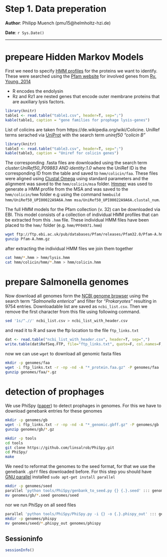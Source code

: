 Step 1. Data preperation
==============================================

**Author**: Philipp Muench (pmu15@helmholtz-hzi.de)

**Date**: `r Sys.Date()`

----------------------------------------

<style type="text/css">
h1 {
	line-height: 120%;
}
</style>

# prepeare Hidden Markov Models

First we need to specify [HMM profiles](https://en.wikipedia.org/wiki/HMMER) for the proteins we want to identify. These were searched using the [Pfam website](https://pfam.xfam.org/search#tabview=tab2) for involved genes from [Ry. Young, 2014](https://www.ncbi.nlm.nih.gov/pmc/articles/pmid/24585055/)

- R encodes the endolysin
- Rz and Rz1 are nested genes that encode outer membrane proteins that
are auxiliary lysis factors.

```r
library(knitr)
table1 <- read.table("table1.csv", header=T, sep=";")
kable(table1, caption = "gene families for prophage lysis-genes")
```

List of colicins are taken from https://de.wikipedia.org/wiki/Colicine. UniRef terms serached via [UniProt](https://www.uniprot.org/uniref/) with the search term _uniref50 "colicin B"_


```r
library(knitr)
table3 <- read.table("table3.csv", header=T, sep=";")
kable(table3, caption = "Uniref for colicin genes")
```

The corresponding .fasta files are downloaded using the search term _cluster:UniRef50_P09883 AND identity:1.0_ where the UniRef ID is the corresponding ID from the table and saved to `hmm/colicin/faa`. These files were aligned using [Clustal Omega](https://www.ebi.ac.uk/Tools/msa/clustalo/) using standard parameters and the alignment was saved to the `hmm/colicin/msa` folder. [Hmmer](http://hmmer.org/) was used to generate a HMM profile from the MSA and was saved to the `hmm/colicin/hmm` folder e.g using the command `hmmbuild hmm/UniRef50_UPI00022A9A6A.hmm msa/UniRef50_UPI00022A9A6A.clustal_num`. 

The full HMM models for the Pfam collection (v. 32) can be downloaded via EBI. This model consists of a collection of individual HMM profiles that can be extracted from this `.hmm` file. These individual HMM files have been placed to the `hmm/` folder (e.g. `hmm/PF04971.hmm`)

```bash
wget ftp://ftp.ebi.ac.uk/pub/databases/Pfam/releases/Pfam32.0/Pfam-A.hmm.gz
gunzip Pfam-A.hmm.gz
```

after extracting the individual HMM files we join them together
```bash
cat hmm/*.hmm > hmm/lysis.hmm
cat hmm/colicin/hmm/*.hmm > hmm/colicin.hmm
```


# prepare Salmonella genomes

Now download all genomes form the [NCBI genome browser](https://www.ncbi.nlm.nih.gov/genome/browse/) using the search term _"Salmonella enterica"_ and filter for _"Prokaryotes"_ resulting in 9754 entries. Downloadable list are saved as `ncbi_list.csv`. Then we remove the first character from this file using following command.

```bash
sed '1s/^.//' ncbi_list.csv > ncbi_list_with_header.csv
```

and read it to R and save the ftp location to the file `ftp_links.txt`

```r
dat <- read.table("ncbi_list_with_header.csv", header=T, sep=",")
write.table(dat$RefSeq.FTP, file="ftp_links.txt", quote=F, col.names=F, row.names=F)
```

now we can use `wget` to download all genomic fasta files

```bash
mkdir -p genomes/faa
wget -i ftp_links.txt -r -np -nd -A "*_protein.faa.gz" -P genomes/faa
gunzip genomes/faa/*.gz
```

# detection of prophages 

We use PhiSpy ([paper](https://www.ncbi.nlm.nih.gov/pmc/articles/PMC3439882/)) to detect prophages in genomes. For this we have to download genebank entries for these genomes

```bash
mkdir -p genomes/gb
wget -i ftp_links.txt -r -np -nd -A "*_genomic.gbff.gz" -P genomes/gb
gunzip genomes/gb/*.gz
```

```bash
mkdir -p tools
cd tools
git clone https://github.com/linsalrob/PhiSpy.git
cd PhiSpy/ 
make
```

We need to reformat the genomes to the seed format, for that we use the genebank `.gbff` files downloaded before. For this step you should have [GNU parallel](https://www.gnu.org/software/parallel/) installed `sudo apt-get install parallel`

```bash
mkdir -p genomes/seed
parallel 'python tools/PhiSpy/genbank_to_seed.py {} {.}.seed' ::: genomes/gb/*.gbff
mv genomes/gb/*.seed genomes/seed
```

nor we run PhiSpy on all seed files
```bash
parallel 'python tools/PhiSpy/PhiSpy.py -i {} -o {.}.phispy_out' ::: genomes/seed/*.seed
mkdir -p genomes/phispy
mv genomes/seed/*.phispy_out genomes/phispy
```

## Sessioninfo

```r
sessionInfo()
```


